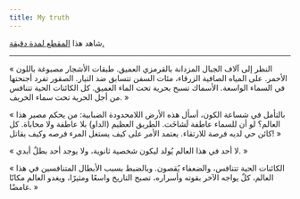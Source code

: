 ```yaml
---
title: My truth
---
```

شاهد هذا [المقطع لمدة دقيقة.](https://www.youtube.com/watch?v=dMTg-3mMdqw&list=PLTKbnePaeauV0FDvmvYakqI04goE0_3qz&index=44)

---

« النظر إلى آلاف الجبال المزدانة بالقرمزي العميق. طبقات الأشجار مصبوغة باللون الأحمر. على المياه الصافية الزرقاء، مئات السفن تتسابق ضد التيار. الصقور تفرد أجنحتها في السماء الواسعة. الأسماك تسبح بحرية تحت الماء العميق. كل الكائنات الحية تتنافس من أجل الحرية تحت سماء الخريف. »

« بالتأمل في شساعة الكون، أسأل هذه الأرض اللامحدودة الضبابية: من يحكم مصير هذا العالم؟ لو أن للسماء عاطفة لَشاخَت. الطريق العظيم (الداو) بلا عاطفة ولا محاباة. كل كائن حي لديه فرصة للارتقاء. يعتمد الأمر على كيف يستغل المرء فرصه وكيف يقاتل! »

« لا أحد في هذا العالم يُولد ليكون شخصية ثانوية، ولا يوجد أحد بطلٌ أبدي. »

« الكائنات الحية تتنافس، والضعفاء يُقصون. وبالضبط بسبب الأبطال المتنافسين في هذا العالم، كلٌ يواجه الآخر بقوته وأسراره، تصبح التاريخ واسعًا ومثيرًا، ويغدو العالم مكانًا غامضًا. »
